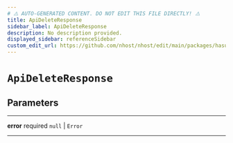 ```yaml
---
# ⚠️ AUTO-GENERATED CONTENT. DO NOT EDIT THIS FILE DIRECTLY! ⚠️
title: ApiDeleteResponse
sidebar_label: ApiDeleteResponse
description: No description provided.
displayed_sidebar: referenceSidebar
custom_edit_url: https://github.com/nhost/nhost/edit/main/packages/hasura-storage-js/src/packages/hasura-storage-js/src/utils/types.ts#L65
---
```


# `ApiDeleteResponse`

## Parameters

---

**<span className="parameter-name">error</span>** <span className="optional-status">required</span> `null` | `Error`

---
